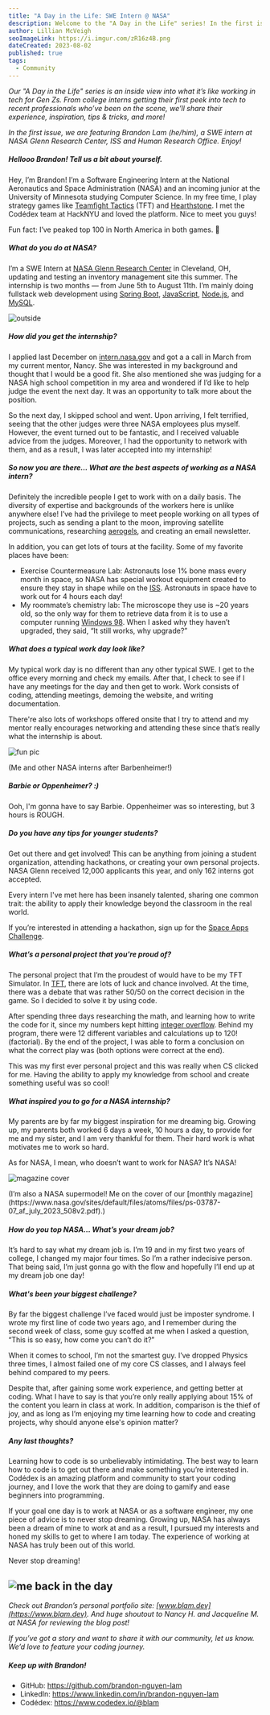 ```yaml
---
title: "A Day in the Life: SWE Intern @ NASA"
description: Welcome to the "A Day in the Life" series! In the first issue, we are spotlighting Brandon Lam, a Computer Science major at the University of Minnesota and a SWE Intern at NASA Glenn Research Center this summer.
author: Lillian McVeigh
seoImageLink: https://i.imgur.com/zR16z4B.png
dateCreated: 2023-08-02
published: true
tags:
  - Community
---
```


_Our "A Day in the Life" series is an inside view into what it’s like working in tech for Gen Zs. From college interns getting their first peek into tech to recent professionals who’ve been on the scene, we’ll share their experience, inspiration, tips & tricks, and more!_

_In the first issue, we are featuring Brandon Lam (he/him), a SWE intern at NASA Glenn Research Center, ISS and Human Research Office. Enjoy!_

##### Hellooo Brandon! Tell us a bit about yourself.

Hey, I’m Brandon! I’m a Software Engineering Intern at the National Aeronautics and Space Administration (NASA) and an incoming junior at the University of Minnesota studying Computer Science. In my free time, I play strategy games like [Teamfight Tactics](https://en.wikipedia.org/wiki/Teamfight_Tactics) (TFT) and [Hearthstone](https://en.wikipedia.org/wiki/Hearthstone). I met the Codédex team at HackNYU and loved the platform. Nice to meet you guys!

Fun fact: I’ve peaked top 100 in North America in both games. 🙂

##### What do you do at NASA?

I’m a SWE Intern at [NASA Glenn Research Center](https://en.wikipedia.org/wiki/Glenn_Research_Center) in Cleveland, OH, updating and testing an inventory management site this summer. The internship is two months — from June 5th to August 11th. I’m mainly doing fullstack web development using [Spring Boot](https://spring.io/projects/spring-boot), [JavaScript](https://www.codedex.io/javascript), [Node.js](https://nodejs.org), and [MySQL](https://www.mysql.com).

![outside](https://i.imgur.com/bIvabcc.png)

##### How did you get the internship?

I applied last December on [intern.nasa.gov](intern.nasa.gov) and got a a call in March from my current mentor, Nancy. She was interested in my background and thought that I would be a good fit. She also mentioned she was judging for a NASA high school competition in my area and wondered if I’d like to help judge the event the next day. It was an opportunity to talk more about the position.

So the next day, I skipped school and went. Upon arriving, I felt terrified, seeing that the other judges were three NASA employees plus myself. However, the event turned out to be fantastic, and I received valuable advice from the judges. Moreover, I had the opportunity to network with them, and as a result, I was later accepted into my internship!

##### So now you are there... What are the best aspects of working as a NASA intern?

Definitely the incredible people I get to work with on a daily basis. The diversity of expertise and backgrounds of the workers here is unlike anywhere else! I’ve had the privilege to meet people working on all types of projects, such as sending a plant to the moon, improving satellite communications, researching [aerogels](https://en.wikipedia.org/wiki/Aerogel), and creating an email newsletter.

In addition, you can get lots of tours at the facility. Some of my favorite places have been:

- Exercise Countermeasure Lab: Astronauts lose 1% bone mass every month in space, so NASA has special workout equipment created to ensure they stay in shape while on the [ISS](https://en.wikipedia.org/wiki/International_Space_Station). Astronauts in space have to work out for 4 hours each day!
- My roommate’s chemistry lab: The microscope they use is ~20 years old, so the only way for them to retrieve data from it is to use a computer running [Windows 98](https://en.wikipedia.org/wiki/Windows_98). When I asked why they haven’t upgraded, they said, “It still works, why upgrade?”

##### What does a typical work day look like?

My typical work day is no different than any other typical SWE. I get to the office every morning and check my emails. After that, I check to see if I have any meetings for the day and then get to work. Work consists of coding, attending meetings, demoing the website, and writing documentation.

There're also lots of workshops offered onsite that I try to attend and my mentor really encourages networking and attending these since that’s really what the internship is about.

![fun pic](https://imgur.com/9gVkLA3.png)
<div style={{textAlign: "center"}}>(Me and other NASA interns after Barbenheimer!)</div>

##### Barbie or Oppenheimer? :)

Ooh, I'm gonna have to say Barbie. Oppenheimer was so interesting, but 3 hours is ROUGH.

##### Do you have any tips for younger students?

Get out there and get involved! This can be anything from joining a student organization, attending hackathons, or creating your own personal projects. NASA Glenn received 12,000 applicants this year, and only 162 interns got accepted. 

Every intern I've met here has been insanely talented, sharing one common trait: the ability to apply their knowledge beyond the classroom in the real world.

If you’re interested in attending a hackathon, sign up for the [Space Apps Challenge](https://www.spaceappschallenge.org).

##### What’s a personal project that you're proud of?

The personal project that I’m the proudest of would have to be my TFT Simulator. In [TFT](https://en.wikipedia.org/wiki/Teamfight_Tactics), there are lots of luck and chance involved. At the time, there was a debate that was rather 50/50 on the correct decision in the game. So I decided to solve it by using code.

After spending three days researching the math, and learning how to write the code for it, since my numbers kept hitting [integer overflow](https://en.wikipedia.org/wiki/Integer_overflow). Behind my program, there were 12 different variables and calculations up to 120! (factorial). By the end of the project, I was able to form a conclusion on what the correct play was (both options were correct at the end).
 
This was my first ever personal project and this was really when CS clicked for me. Having the ability to apply my knowledge from school and create something useful was so cool!

##### What inspired you to go for a NASA internship?

My parents are by far my biggest inspiration for me dreaming big. Growing up, my parents both worked 6 days a week, 10 hours a day, to provide for me and my sister, and I am very thankful for them. Their hard work is what motivates me to work so hard. 

As for NASA, I mean, who doesn’t want to work for NASA? It’s NASA! 

![magazine cover](https://imgur.com/9V0N3wK.png)
<div style={{textAlign: "center"}}>(I’m also a NASA supermodel! Me on the cover of our [monthly magazine](https://www.nasa.gov/sites/default/files/atoms/files/ps-03787-07_af_july_2023_508v2.pdf).)</div>

##### How do you top NASA... What’s your dream job?

It’s hard to say what my dream job is. I’m 19 and in my first two years of college, I changed my major four times. So I’m a rather indecisive person. That being said, I’m just gonna go with the flow and hopefully I’ll end up at my dream job one day!

##### What's been your biggest challenge?

By far the biggest challenge I’ve faced would just be imposter syndrome. I wrote my first line of code two years ago, and I remember during the second week of class, some guy scoffed at me when I asked a question, “This is so easy, how come you can’t do it?”

When it comes to school, I’m not the smartest guy. I’ve dropped Physics three times, I almost failed one of my core CS classes, and I always feel behind compared to my peers.

Despite that, after gaining some work experience, and getting better at coding. What I have to say is that you’re only really applying about 15% of the content you learn in class at work. In addition, comparison is the thief of joy, and as long as I’m enjoying my time learning how to code and creating projects, why should anyone else's opinion matter? 

##### Any last thoughts?

Learning how to code is so unbelievably intimidating. The best way to learn how to code is to get out there and make something you’re interested in. Codédex is an amazing platform and community to start your coding journey, and I love the work that they are doing to gamify and ease beginners into programming.

If your goal one day is to work at NASA or as a software engineer, my one piece of advice is to never stop dreaming. Growing up, NASA has always been a dream of mine to work at and as a result, I pursued my interests and honed my skills to get to where I am today. The experience of working at NASA has truly been out of this world.

Never stop dreaming!

![me back in the day](https://i.imgur.com/HIlddHz.png)
---

_Check out Brandon’s personal portfolio site: ​​​​[www.blam.dev](https://www.blam.dev). And huge shoutout to Nancy H. and Jacqueline M. at NASA for reviewing the blog post!_

_If you’ve got a story and want to share it with our community, let us know. We’d love to feature your coding journey._

##### Keep up with Brandon!

- GitHub: https://github.com/brandon-nguyen-lam
- LinkedIn: https://www.linkedin.com/in/brandon-nguyen-lam
- Codédex: https://www.codedex.io/@blam
